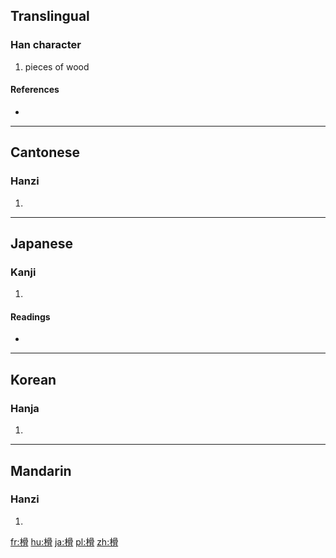 ==Translingual==

===Han character===
{{Han char|rn=75|rad=木|as=10|sn=14|four=4792<sub>7</sub>|canj=木月月月 (DBBB)}}

# pieces of wood

====References====
* {{Han ref|kx=0545.140|dkj=15297|dj=0933.050|hdz=21250.120|uh=69BE|ud=27070|bh=E24C|bd=57932}}

----

==Cantonese==

===Hanzi===
{{yue-hanzi|jyut=gwat1|y=gwat1}}

# {{defn|lang=yue|sort=木10}}

----

==Japanese==

===Kanji===
{{ja-kanji|grade=|rs=木10}}

# {{defn|lang=ja|sort=木10}}

====Readings====
* {{ja-readings|on=[[こつ]] (kotsu)|kun=[[ほた]] (hota)}}

----

==Korean==

===Hanja===
{{ko-hanja|hangeul=골|eumhun=|rv=gol|mr=kol|y=kol}}

# {{defn|lang=ko|sort=木10}}

----

==Mandarin==

===Hanzi===
{{cmn-hanzi|pin=[[gù]] ([[gu4]])|wg=ku<sup>4</sup>}}

# {{defn|lang=cmn|sort=木10}}

[[fr:榾]]
[[hu:榾]]
[[ja:榾]]
[[pl:榾]]
[[zh:榾]]